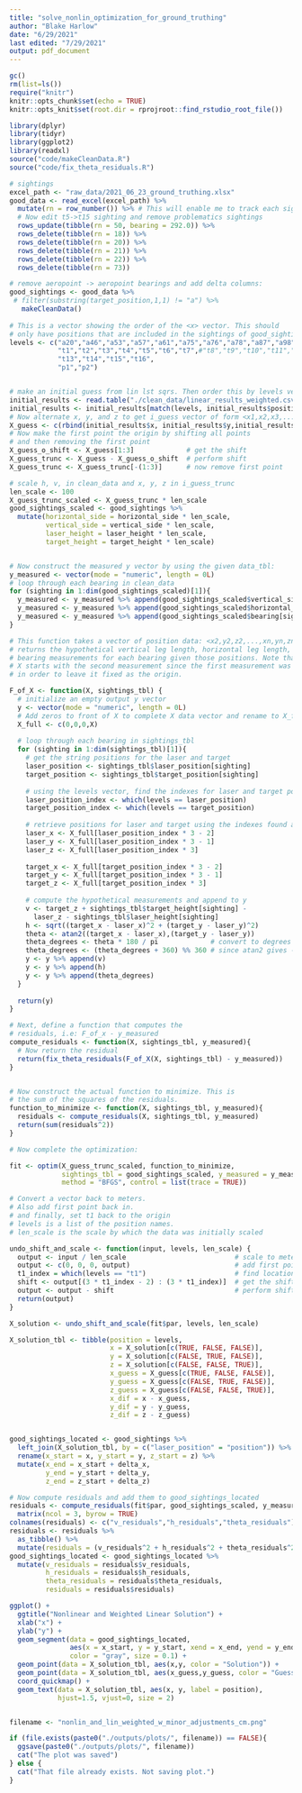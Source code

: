 ```yaml
---
title: "solve_nonlin_optimization_for_ground_truthing"
author: "Blake Harlow"
date: "6/29/2021"
last edited: "7/29/2021"
output: pdf_document
---
```


```r
gc()
rm(list=ls())
require("knitr")
knitr::opts_chunk$set(echo = TRUE)
knitr::opts_knit$set(root.dir = rprojroot::find_rstudio_root_file())
```

```r
library(dplyr)
library(tidyr)
library(ggplot2)
library(readxl)
source("code/makeCleanData.R")
source("code/fix_theta_residuals.R")
```

```r
# sightings
excel_path <- "raw_data/2021_06_23_ground_truthing.xlsx"
good_data <- read_excel(excel_path) %>%
  mutate(rn = row_number()) %>% # This will enable me to track each sighting
  # Now edit t5->t15 sighting and remove problematics sightings
  rows_update(tibble(rn = 50, bearing = 292.0)) %>%
  rows_delete(tibble(rn = 18)) %>%
  rows_delete(tibble(rn = 20)) %>%
  rows_delete(tibble(rn = 21)) %>%
  rows_delete(tibble(rn = 22)) %>%
  rows_delete(tibble(rn = 73))

# remove aeropoint -> aeropoint bearings and add delta columns:
good_sightings <- good_data %>%
 # filter(substring(target_position,1,1) != "a") %>%
   makeCleanData()
  
# This is a vector showing the order of the <x> vector. This should
# only have positions that are included in the sightings of good_sightings
levels <- c("a20","a46","a53","a57","a61","a75","a76","a78","a87","a98",
            "t1","t2","t3","t4","t5","t6","t7",#"t8","t9","t10","t11","t12",
            "t13","t14","t15","t16",
            "p1","p2")


# make an initial guess from lin lst sqrs. Then order this by levels vector:
initial_results <- read.table("./clean_data/linear_results_weighted.csv")
initial_results <- initial_results[match(levels, initial_results$position),]
# Now alternate x, y, and z to get i_guess vector of form <x1,x2,x3,...,xn,yn,zn.
X_guess <- c(rbind(initial_results$x, initial_results$y,initial_results$z))
# Now make the first point the origin by shifting all points
# and then removing the first point
X_guess_o_shift <- X_guess[1:3]             # get the shift
X_guess_trunc <- X_guess - X_guess_o_shift  # perform shift
X_guess_trunc <- X_guess_trunc[-(1:3)]      # now remove first point

# scale h, v, in clean_data and x, y, z in i_guess_trunc
len_scale <- 100
X_guess_trunc_scaled <- X_guess_trunc * len_scale
good_sightings_scaled <- good_sightings %>%
  mutate(horizontal_side = horizontal_side * len_scale,
         vertical_side = vertical_side * len_scale,
         laser_height = laser_height * len_scale,
         target_height = target_height * len_scale)


# Now construct the measured y vector by using the given data_tbl:
y_measured <- vector(mode = "numeric", length = 0L)
# loop through each bearing in clean_data
for (sighting in 1:dim(good_sightings_scaled)[1]){
  y_measured <- y_measured %>% append(good_sightings_scaled$vertical_side[sighting])
  y_measured <- y_measured %>% append(good_sightings_scaled$horizontal_side[sighting])
  y_measured <- y_measured %>% append(good_sightings_scaled$bearing[sighting])
}
```

```r
# This function takes a vector of position data: <x2,y2,z2,...,xn,yn,zn> and 
# returns the hypothetical vertical leg length, horizontal leg length, and 
# bearing measurements for each bearing given those positions. Note that
# X starts with the second measurement since the first measurement was removed
# in order to leave it fixed as the origin.

F_of_X <- function(X, sightings_tbl) {
  # initialize an empty output y vector
  y <- vector(mode = "numeric", length = 0L)
  # Add zeros to front of X to complete X data vector and rename to X_full.
  X_full <- c(0,0,0,X)
  
  # loop through each bearing in sightings_tbl
  for (sighting in 1:dim(sightings_tbl)[1]){
    # get the string positions for the laser and target
    laser_position <- sightings_tbl$laser_position[sighting]
    target_position <- sightings_tbl$target_position[sighting]
    
    # using the levels vector, find the indexes for laser and target positions
    laser_position_index <- which(levels == laser_position)
    target_position_index <- which(levels == target_position)
    
    # retrieve positions for laser and target using the indexes found above
    laser_x <- X_full[laser_position_index * 3 - 2]
    laser_y <- X_full[laser_position_index * 3 - 1]
    laser_z <- X_full[laser_position_index * 3]
    
    target_x <- X_full[target_position_index * 3 - 2]
    target_y <- X_full[target_position_index * 3 - 1]
    target_z <- X_full[target_position_index * 3]
    
    # compute the hypothetical measurements and append to y
    v <- target_z + sightings_tbl$target_height[sighting] - 
      laser_z - sightings_tbl$laser_height[sighting]
    h <- sqrt((target_x - laser_x)^2 + (target_y - laser_y)^2)
    theta <- atan2((target_x - laser_x),(target_y - laser_y))
    theta_degrees <- theta * 180 / pi             # convert to degrees
    theta_degrees <- (theta_degrees + 360) %% 360 # since atan2 gives -180->180
    y <- y %>% append(v)
    y <- y %>% append(h)
    y <- y %>% append(theta_degrees)
  }
  
  return(y)
}

# Next, define a function that computes the 
# residuals, i.e: F_of_x - y_measured
compute_residuals <- function(X, sightings_tbl, y_measured){
  # Now return the residual
  return(fix_theta_residuals(F_of_X(X, sightings_tbl) - y_measured))
}


# Now construct the actual function to minimize. This is
# the sum of the squares of the residuals.
function_to_minimize <- function(X, sightings_tbl, y_measured){
  residuals <- compute_residuals(X, sightings_tbl, y_measured)
  return(sum(residuals^2))
}


```

```r
# Now complete the optimization:

fit <- optim(X_guess_trunc_scaled, function_to_minimize, 
             sightings_tbl = good_sightings_scaled, y_measured = y_measured,
             method = "BFGS", control = list(trace = TRUE))
```

```r
# Convert a vector back to meters.
# Also add first point back in.
# and finally, set t1 back to the origin
# levels is a list of the position names.
# len_scale is the scale by which the data was initially scaled

undo_shift_and_scale <- function(input, levels, len_scale) {
  output <- input / len_scale                           # scale to meters
  output <- c(0, 0, 0, output)                          # add first point back
  t1_index = which(levels == "t1")                      # find location of t1
  shift <- output[(3 * t1_index - 2) : (3 * t1_index)]  # get the shift
  output <- output - shift                              # perform shift
  return(output)
}
```


```r
X_solution <- undo_shift_and_scale(fit$par, levels, len_scale)

X_solution_tbl <- tibble(position = levels, 
                         x = X_solution[c(TRUE, FALSE, FALSE)],
                         y = X_solution[c(FALSE, TRUE, FALSE)],
                         z = X_solution[c(FALSE, FALSE, TRUE)],
                         x_guess = X_guess[c(TRUE, FALSE, FALSE)],
                         y_guess = X_guess[c(FALSE, TRUE, FALSE)],
                         z_guess = X_guess[c(FALSE, FALSE, TRUE)],
                         x_dif = x - x_guess,
                         y_dif = y - y_guess,
                         z_dif = z - z_guess)


good_sightings_located <- good_sightings %>%
  left_join(X_solution_tbl, by = c("laser_position" = "position")) %>% 
  rename(x_start = x, y_start = y, z_start = z) %>%
  mutate(x_end = x_start + delta_x,
         y_end = y_start + delta_y,
         z_end = z_start + delta_z)

# Now compute residuals and add them to good_sightings_located
residuals <- compute_residuals(fit$par, good_sightings_scaled, y_measured) %>% 
  matrix(ncol = 3, byrow = TRUE)
colnames(residuals) <- c("v_residuals","h_residuals","theta_residuals")
residuals <- residuals %>% 
  as_tibble() %>% 
  mutate(residuals = (v_residuals^2 + h_residuals^2 + theta_residuals^2)^(1/2))
good_sightings_located <- good_sightings_located %>%
  mutate(v_residuals = residuals$v_residuals,
         h_residuals = residuals$h_residuals,
         theta_residuals = residuals$theta_residuals,
         residuals = residuals$residuals)
```


```r


ggplot() +
  ggtitle("Nonlinear and Weighted Linear Solution") +
  xlab("x") + 
  ylab("y") +
  geom_segment(data = good_sightings_located,
               aes(x = x_start, y = y_start, xend = x_end, yend = y_end),
               color = "gray", size = 0.1) +
  geom_point(data = X_solution_tbl, aes(x,y, color = "Solution")) +
  geom_point(data = X_solution_tbl, aes(x_guess,y_guess, color = "Guess")) +
  coord_quickmap() +
  geom_text(data = X_solution_tbl, aes(x, y, label = position),
            hjust=1.5, vjust=0, size = 2)


filename <- "nonlin_and_lin_weighted_w_minor_adjustments_cm.png"

if (file.exists(paste0("./outputs/plots/", filename)) == FALSE){
  ggsave(paste0("./outputs/plots/", filename))
  cat("The plot was saved")
} else {
  cat("That file already exists. Not saving plot.")
}
```


